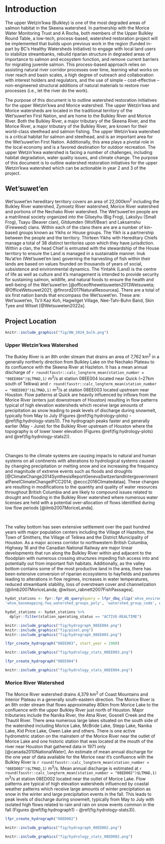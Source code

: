 # Introduction

The upper Wetzin’kwa (Bulkley) is one of the most degraded areas of salmon habitat in the Skeena watershed. In partnership with the Morice Water Monitoring Trust and A Rocha, both members of the Upper Bulkley Round Table, a low-tech, process-based, watershed restoration project will be implemented that builds upon previous work in the region (funded in-part by BC’s Healthy Watersheds Initiative) to engage with local land users to stabilize streambanks, rebuild riparian structure in degraded areas of importance to salmon and ecosystem function, and remove current barriers for migrating juvenile salmon. This process-based approach relies on assisting natural river corridor processes over time, learning what works on river reach and basin scales, a high degree of outreach and collaboration with interest holders and regulators, and the use of simple – cost-effective – non-engineered structural additions of natural materials to restore river processes (i.e., let the river do the work).

The purpose of this document is to outline watershed restoration initiatives for the upper Wetzin’kwa and Morice watershed. The upper Wetzin’kwa and Morice watersheds are located in the traditional territory of the Wet'suwet'en First Nation, and are home to the Bulkley River and Morice River. Both the Bulkley River, a major tributary of the Skeena River, and the Morice River, a major tributary of the Bulkley River, are known for their world-class steelhead and salmon fishing. The upper Wetzin’kwa watershed is a critical habitat for salmon and steelhead, and is an important area for the Wet'suwet'en First Nation. Additionally, this area plays a pivotal role in the local economy and is a favored destination for outdoor recreation. The upper Wetzin’kwa watershed is facing a number of challenges, including habitat degradation, water quality issues, and climate change. The purpose of this document is to outline watershed restoration initiatives for the upper Wetzin’kwa watershed which can be actionable in year 2 and 3 of the project.

## Wet'suwet'en

Wet'suwet'en hereditary territory covers an area of 22,000km^2^ including the Bulkley River watershed, Zymoetz River watershed, Morice River watershed and portions of the Nechako River watershed. The Wet'suwet'en people are a matrilineal society organized into the Gilseyhu (Big Frog), Laksilyu (Small Frog), Tsayu (Beaver clan), Gitdumden (Wolf/Bear) and Laksamshu (Fireweed) clans. Within each of the clans there are are a number of kin-based groups known as Yikhs or House groups. The Yikh is a partnership between the people and the territory. Thirteen Yikhs with Hereditary Chiefs manage a total of 38 distinct territories upon which they have jurisdiction. Within a clan, the head Chief is entrusted with the stewardship of the House territory to ensure the Land is managed in a sustainable manner. Inuk Nu'at'en (Wet'suwet'en law) governing the harvesting of fish within their lands are based on values founded on thousands of years of social, subsistence and environmental dynamics. The Yintahk (Land) is the centre of life as well as culture and it's management is intended to provide security for sustaining salmon, wildlife, and natural foods to ensure the health and well-being of the Wet'suwet'en [@officeofthewetsuweten2013Wetsuweta; @OfficeWetsuwet2021; @flnrord2017NaturalResourcea]. There are a total of six first nation bands that encompass the Wet'suwet'en. These are: Wet'suwet'en, Ts'il Kaz Koh, Hagwilget Village, Nee-Tahi-Buhn Band, Skin Tyee and Witset [@Wetsuweten2022a].


## Project Location

```r
knitr::include_graphics("fig/OW_2024_bulk.png")
```

### Upper Wetzin’kwa Watershed

The Bukley River is an 8th order stream that drains an area of 7,762 km^2^ in a generally northerly direction from Bulkley Lake on the Nechako Plateau to its confluence with the Skeena River at Hazleton. It has a mean annual discharge of `r round(fasstr::calc_longterm_mean(station_number = "08EE004")$LTMAD,1)` m^3^/s at station 08EE004 located near Quick (\~27km south of Telkwa) and `r round(fasstr::calc_longterm_mean(station_number = "08EE003")$LTMAD,1)` m^3^/s at station 08EE003 located upstream near Houston. Flow patterns at Quick are heavily influenced by inflows from the Morice River (enters just downstream of Houston) resulting in flow patterns typical of high elevation watersheds which receive large amounts of precipitation as snow leading to peak levels of discharge during snowmelt, typically from May to July (Figures \@ref(fig:hydrology-plots) - \@ref(fig:hydrology-stats1)). The hydrograph peaks faster and generally earlier (May - June) for the Bulkley River upstream of Houston where the topography is of lower lower elevation (Figures \@ref(fig:hydrology-plots) and \@ref(fig:hydrology-stats2)).

<br>

Changes to the climate systems are causing impacts to natural and human systems on all continents with alterations to hydrological systems caused by changing precipitation or melting snow and ice increasing the frequency and magnitude of extreme events such as floods and droughts [@ClimateChange2014SynthesisReportGenevaSwitzerlandIntergovernmentalPanelClimateChangeIPCC2014; @eccc2016Climatedataa]. These changes are resulting in modifications to the quantity and quality of water resources throughout British Columbia and are likely to compound issues related to drought and flooding in the Bulkley River watershed where numerous water licenses are held with a potential over-allocation of flows identified during low flow periods [@ilmb2007MoriceLanda].

<br>

The valley bottom has seen extensive settlement over the past hundred years with major population centers including the Village of Hazelton, the Town of Smithers, the Village of Telkwa and the District Municipality of Houston. As a major access corridor to northwestern British Columbia, Highway 16 and the Canadian National Railway are major linear developments that run along the Bulkley River within and adjacent to the floodplain with numerous crossing structures impeding fish access into and potentially out from important fish habitats. Additionally, as the valley bottom contains some of the most productive land in the area, there has been extensive conversion of riparian ecosystems to hayfields and pastures leading to alterations in flow regimes, increases in water temperatures, reduced streambank stability, loss of overstream cover and channelization [@ilmb2007MoriceLanda; @wilson_rabnett2007FishPassagea].


```r
hydat_stations <- fpr::fpr_db_query(query = lfpr_dbq_clip('whse_environmental_monitoring.envcan_hydrometric_stn_sp',
'whse_basemapping.fwa_watershed_groups_poly', 'watershed_group_code', c("BULK", "MORR")))

hydat_stations <- hydat_stations %>% 
  dplyr::filter(station_operating_status == "ACTIVE-REALTIME")
```


```r
knitr::include_graphics("fig/hydrograph_08EE004.png")
knitr::include_graphics("fig/pixel.png")
knitr::include_graphics("fig/hydrograph_08EE003.png")
```


```r
lfpr_create_hydrograph("08EE003", start_year = 1980)
```

```r
knitr::include_graphics("fig/hydrology_stats_08EE003.png")
```


```r
lfpr_create_hydrograph("08EE004")
```

```r

knitr::include_graphics("fig/hydrology_stats_08EE004.png")
```


### Morice River Watershed

The Morice River watershed drains 4,379 km^2^ of Coast Mountains and Interior Plateau in a generally south-eastern direction. The Morice River is an 8th order stream that flows approximatley 80km from Morice Lake to the confluence with the upper Bulkley River just north of Houston. Major tributaries include the Nanika River, the Atna River, Gosnell Creek and the Thautil River. There area numerous large lakes situated on the south side of the watershed including Morice Lake, McBride Lake, Stepp Lake, Nanika Lake, Kid Price Lake, Owen Lake and others. There is one active hydrometric station on the mainstem of the Morice River near the outlet of Morice Lake and one historic station that was located at the mouth of the river near Houston that gathered data in 1971 only [@canada2010NationalWater]. An estimate of mean annual discharge for the one year of data available for the Morice near it's confluence with the Bulkley River is `r round(fasstr::calc_longterm_mean(station_number = "08ED003")$LTMAD,1)` m^3^/s. Mean annual discharge is estimated at `r round(fasstr::calc_longterm_mean(station_number = "08ED002")$LTMAD,1)` m^3^/s at station 08ED002 located near the outlet of Morice Lake. Flow patterns are typical of high elevation watersheds influenced by coastal weather patterns which receive large amounts of winter precipitation as snow in the winter and large precipitation events in the fall. This leads to peak levels of discharge during snowmelt, typically from May to July with isolated high flows related to rain and rain on snow events common in the fall (Figures \@ref(fig:hydrograph1) - \@ref(fig:hydrology-stats3)).



```r
lfpr_create_hydrograph("08ED002")
```

```r

knitr::include_graphics("fig/hydrograph_08ED002.png")
```

```r

knitr::include_graphics("fig/hydrology_stats_08ED002.png")
```


